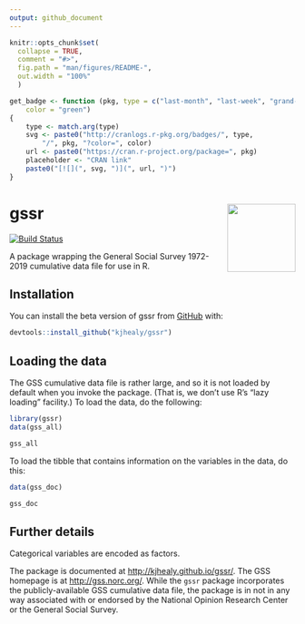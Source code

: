 ```yaml
---
output: github_document
---
```


<!-- README.md is generated from README.Rmd. Please edit that file -->

```r
knitr::opts_chunk$set(
  collapse = TRUE,
  comment = "#>",
  fig.path = "man/figures/README-",
  out.width = "100%"
  )

get_badge <- function (pkg, type = c("last-month", "last-week", "grand-total"), 
    color = "green") 
{
    type <- match.arg(type)
    svg <- paste0("http://cranlogs.r-pkg.org/badges/", type, 
        "/", pkg, "?color=", color)
    url <- paste0("https://cran.r-project.org/package=", pkg)
    placeholder <- "CRAN link"
    paste0("[![](", svg, ")](", url, ")")
}

```

# gssr <img src="man/figures/gssr.png" align="right" width="120" />

<!-- badges: start -->
[![Build Status](https://travis-ci.org/kjhealy/gssr.svg?branch=master)](https://travis-ci.org/kjhealy/gssr) 

<!-- badges: end -->

A package wrapping the General Social Survey 1972-2019 cumulative data file for use in R.

## Installation

You can install the beta version of gssr from [GitHub](https://github.com/kjhealy/gssr) with:

``` r
devtools::install_github("kjhealy/gssr")
```

## Loading the data

The GSS cumulative data file is rather large, and so it is not loaded by default when you invoke the package. (That is, we don't use R's "lazy loading" facility.) To load the data, do the following:

```r
library(gssr)
data(gss_all)
```

```r

gss_all

```

To load the tibble that contains information on the variables in the data, do this:

```r
data(gss_doc)

gss_doc
```

## Further details

Categorical variables are encoded as factors.

The package is documented at <http://kjhealy.github.io/gssr/>. The GSS homepage is at <http://gss.norc.org/>. While the `gssr` package incorporates the publicly-available GSS cumulative data file, the package is in not in any way associated with or endorsed by the National Opinion Research Center or the General Social Survey. 

